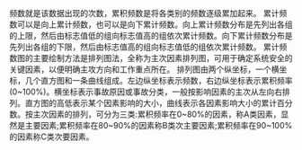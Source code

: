 {{unreferenced|time=2015-05-13T01:27:02+00:00}}
频数就是该数据出现的次数，累积频数是将各类别的频数逐级累加起来。
累计频数可以是向上累计频数，也可以是向下累计频数。向上累计频数分布是先列出各组的上限，然后由标志值低的组向标志值高的组依次累计频数。向下累计频数分布是先列出各组的下限，然后由标志值高的组向标志值低的组依次累计频数。
累计频数图的主要绘制方法是排列图法，全称为主次因素排列图，可用于确定系统安全的关键因素，以便明确主攻方向和工作重点所在。
排列图由两个纵坐标，一个横坐标，几个直方图和一条曲线组成。左边纵坐标表示频数，右边纵坐标表示累积频率(0~100%)。横坐标表示事故原因或事故分类，一般按影响因素的主次从左向右排列。直方图的高低表示某个因素影响的大小，曲线表示各因素影响大小的累计百分数。按主次因素的排列，可分为三类:累积频率在0~80%的因素，称A类因素，显然是主要因素;累积频率在80~90%的因素称B类次主要因素;累积频率在90~100%的因素称C类次要因素。